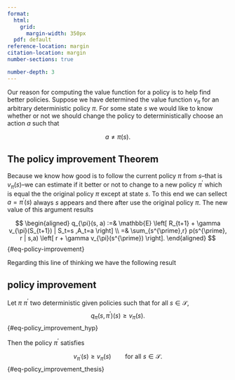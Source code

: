 ```yaml
---
format:
  html:
    grid:
      margin-width: 350px
  pdf: default
reference-location: margin
citation-location: margin
number-sections: true

number-depth: 3
---
```


Our reason for computing the value function for a policy is to help find better 
policies. Suppose we have determined the value function $v_{\pi}$ for an 
arbitrary deterministic policy $\pi$. For some state $s$ we would like to know
whether or not we should change the policy to deterministically choose an action
$a$ such that 

$$
	\begin{equation*}
		a 
			\neq \pi(s).
	\end{equation*}
$$ 

## The policy improvement Theorem

Because we know how good is to follow the current policy 
$\pi$ from $s$--that is $v_{\pi}(s)$--we can estimate if it better or not to 
change to a new policy $\pi^{\prime}$ which is equal the the original policy 
$\pi$ except at state $s$. To this end we can sellect $a = \pi^{\prime}(s)$ always
$s$ appears and there after use the original policy $\pi$. The new value of this 
argument results

$$
\begin{aligned}
	q_{\pi}(s, a) 
		:=& 
			\mathbb{E} 
				\left[
					R_{t+1} + \gamma v_{\pi}(S_{t+1})
					| S_t=s ,A_t=a
				\right]
		\\
		=&
			\sum_{s^{\prime},r}
				p(s^{\prime}, r | s,a)
				\left[
					r + \gamma v_{\pi}(s^{\prime})
				\right].
	\end{aligned}
$$ {#eq-policy-improvement}

Regarding this line of thinking we have the following result

:::{#thm-policy-improvement}

## policy improvement
Let $\pi$ $\pi^{\prime}$ two deterministic given policies such that for all
$s \in \mathcal{S}$, 
$$
	q_{\pi}(s, \pi^{\prime})(s) \geq v_{\pi}(s).
$$ {#eq-policy_improvement_hyp}

Then the policy $\pi^{\prime}$ satisfies

$$
	v_{\pi^{\prime}} (s) \geq  v_{\pi} (s) \qquad \text{for all } s\in\mathcal{S}.
$$ {#eq-policy_improvement_thesis}



:::